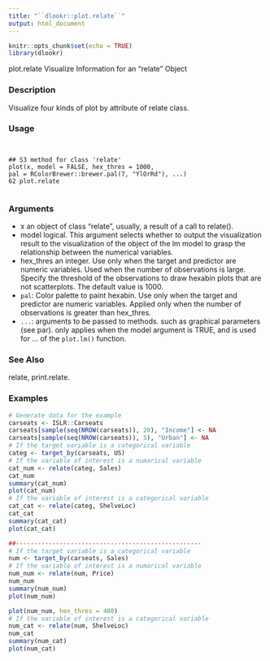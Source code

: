 ```yaml
---
title: "``dlookr::plot.relate``"
output: html_document
---
```


```r
knitr::opts_chunk$set(echo = TRUE)
library(dlookr)
```


plot.relate Visualize Information for an "relate" Object

### Description 

Visualize four kinds of plot by attribute of relate class.

### Usage 
<pre><code>

## S3 method for class 'relate'
plot(x, model = FALSE, hex_thres = 1000,
pal = RColorBrewer::brewer.pal(7, "YlOrRd"), ...)
62 plot.relate

</code></pre>
### Arguments
 
* x an object of class "relate", usually, a result of a call to relate().
* model logical. This argument selects whether to output the visualization result to the visualization of the object of the lm model to grasp the relationship between the numerical variables.
* hex_thres an integer. Use only when the target and predictor are numeric variables. Used when the number of observations is large. Specify the threshold of the observations to draw hexabin plots that are not scatterplots. The default value is 1000.
* ``pal``:   Color palette to paint hexabin. Use only when the target and predictor are numeric variables. Applied only when the number of observations is greater than hex_thres.
* ``...``: arguments to be passed to methods. such as graphical parameters (see par). only
applies when the model argument is TRUE, and is used for ... of the ``plot.lm()`` function.

### See Also
 
relate, print.relate.

### Examples
```r

# Generate data for the example
carseats <- ISLR::Carseats
carseats[sample(seq(NROW(carseats)), 20), "Income"] <- NA
carseats[sample(seq(NROW(carseats)), 5), "Urban"] <- NA
# If the target variable is a categorical variable
categ <- target_by(carseats, US)
# If the variable of interest is a numarical variable
cat_num <- relate(categ, Sales)
cat_num
summary(cat_num)
plot(cat_num)
# If the variable of interest is a categorical variable
cat_cat <- relate(categ, ShelveLoc)
cat_cat
summary(cat_cat)
plot(cat_cat)
```

```r
##---------------------------------------------------
# If the target variable is a categorical variable
num <- target_by(carseats, Sales)
# If the variable of interest is a numarical variable
num_num <- relate(num, Price)
num_num
summary(num_num)
plot(num_num)

plot(num_num, hex_thres = 400)
# If the variable of interest is a categorical variable
num_cat <- relate(num, ShelveLoc)
num_cat
summary(num_cat)
plot(num_cat)
```